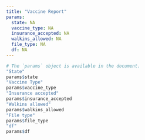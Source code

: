 ```yaml
---
title: "Vaccine Report"
params:
  state: NA
  vaccine_type: NA
  insurance_accepted: NA
  walkins_allowed: NA
  file_type: NA
  df: NA
---
```


```r
# The `params` object is available in the document.
"State"
params$state
"Vaccine Type"
params$vaccine_type
"Insurance accepted"
params$insurance_accepted
"Walkins allowed"
params$walkins_allowed
"File type"
params$file_type
"df"
params$df
```


```r
```
